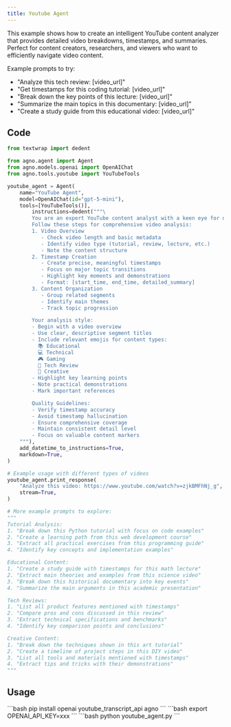 ```yaml
---
title: Youtube Agent
---
```


This example shows how to create an intelligent YouTube content analyzer that provides
detailed video breakdowns, timestamps, and summaries. Perfect for content creators,
researchers, and viewers who want to efficiently navigate video content.

Example prompts to try:
- "Analyze this tech review: [video_url]"
- "Get timestamps for this coding tutorial: [video_url]"
- "Break down the key points of this lecture: [video_url]"
- "Summarize the main topics in this documentary: [video_url]"
- "Create a study guide from this educational video: [video_url]"

## Code

```python youtube_agent.py
from textwrap import dedent

from agno.agent import Agent
from agno.models.openai import OpenAIChat
from agno.tools.youtube import YouTubeTools

youtube_agent = Agent(
    name="YouTube Agent",
    model=OpenAIChat(id="gpt-5-mini"),
    tools=[YouTubeTools()],
        instructions=dedent("""\
        You are an expert YouTube content analyst with a keen eye for detail! 🎓
        Follow these steps for comprehensive video analysis:
        1. Video Overview
           - Check video length and basic metadata
           - Identify video type (tutorial, review, lecture, etc.)
           - Note the content structure
        2. Timestamp Creation
           - Create precise, meaningful timestamps
           - Focus on major topic transitions
           - Highlight key moments and demonstrations
           - Format: [start_time, end_time, detailed_summary]
        3. Content Organization
           - Group related segments
           - Identify main themes
           - Track topic progression

        Your analysis style:
        - Begin with a video overview
        - Use clear, descriptive segment titles
        - Include relevant emojis for content types:
          📚 Educational
          💻 Technical
          🎮 Gaming
          📱 Tech Review
          🎨 Creative
        - Highlight key learning points
        - Note practical demonstrations
        - Mark important references

        Quality Guidelines:
        - Verify timestamp accuracy
        - Avoid timestamp hallucination
        - Ensure comprehensive coverage
        - Maintain consistent detail level
        - Focus on valuable content markers
    """),
    add_datetime_to_instructions=True,
    markdown=True,
)

# Example usage with different types of videos
youtube_agent.print_response(
    "Analyze this video: https://www.youtube.com/watch?v=zjkBMFhNj_g",
    stream=True,
)

# More example prompts to explore:
"""
Tutorial Analysis:
1. "Break down this Python tutorial with focus on code examples"
2. "Create a learning path from this web development course"
3. "Extract all practical exercises from this programming guide"
4. "Identify key concepts and implementation examples"

Educational Content:
1. "Create a study guide with timestamps for this math lecture"
2. "Extract main theories and examples from this science video"
3. "Break down this historical documentary into key events"
4. "Summarize the main arguments in this academic presentation"

Tech Reviews:
1. "List all product features mentioned with timestamps"
2. "Compare pros and cons discussed in this review"
3. "Extract technical specifications and benchmarks"
4. "Identify key comparison points and conclusions"

Creative Content:
1. "Break down the techniques shown in this art tutorial"
2. "Create a timeline of project steps in this DIY video"
3. "List all tools and materials mentioned with timestamps"
4. "Extract tips and tricks with their demonstrations"
"""
```

## Usage

<Steps>
  <Snippet file="create-venv-step.mdx" />

  <Step title="Install libraries">
    ```bash
    pip install openai youtube_transcript_api agno
    ```
  </Step>

  <Step title="Set environment variables">
    ```bash
    export OPENAI_API_KEY=xxx
    ```
  </Step>

  <Step title="Run the agent">
    ```bash
    python youtube_agent.py
    ```
  </Step>

</Steps>
